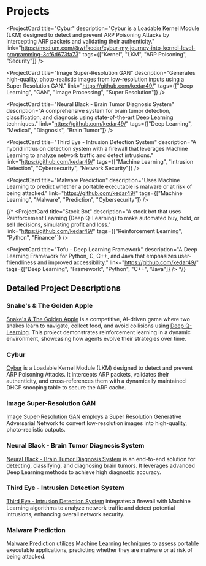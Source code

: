 ---
---


# Projects

<div className="grid grid-cols-1 md:grid-cols-2 gap-6 my-8">
  <ProjectCard 
    title="Snake's & The Golden Apple" 
    description="A competitive, AI-driven game where two snakes learn to navigate, collect food, and avoid collisions using Deep Q-Learning."
    link="https://github.com/kedar49/Snake-Apple"
    tags={["Reinforcement Learning", "Python", "Deep Q-Learning", "AI"]}
  />

  <ProjectCard
    title="Cybur"
    description="Cybur is a Loadable Kernel Module (LKM) designed to detect and prevent ARP Poisoning Attacks by intercepting ARP packets and validating their authenticity."
    link="https://medium.com/@wtfkedar/cybur-my-journey-into-kernel-level-programming-3cf6d673fa73"
    tags={["Kernel", "LKM", "ARP Poisoning", "Security"]}
  />

  <ProjectCard
    title="Image Super-Resolution GAN"
    description="Generates high-quality, photo-realistic images from low-resolution inputs using a Super Resolution GAN."
    link="https://github.com/kedar49/"
    tags={["Deep Learning", "GAN", "Image Processing", "Super Resolution"]}
  />

  <ProjectCard
    title="Neural Black - Brain Tumor Diagnosis System"
    description="A comprehensive system for brain tumor detection, classification, and diagnosis using state-of-the-art Deep Learning techniques."
    link="https://github.com/kedar49/"
    tags={["Deep Learning", "Medical", "Diagnosis", "Brain Tumor"]}
  />

  <ProjectCard
    title="Third Eye - Intrusion Detection System"
    description="A hybrid intrusion detection system with a firewall that leverages Machine Learning to analyze network traffic and detect intrusions."
    link="https://github.com/kedar49/"
    tags={["Machine Learning", "Intrusion Detection", "Cybersecurity", "Network Security"]}
  />

  <ProjectCard
    title="Malware Prediction"
    description="Uses Machine Learning to predict whether a portable executable is malware or at risk of being attacked."
    link="https://github.com/kedar49/"
    tags={["Machine Learning", "Malware", "Prediction", "Cybersecurity"]}
  />

  {/*
  <ProjectCard
    title="Stock Bot"
    description="A stock bot that uses Reinforcement Learning (Deep Q-Learning) to make automated buy, hold, or sell decisions, simulating profit and loss."
    link="https://github.com/kedar49/"
    tags={["Reinforcement Learning", "Python", "Finance"]}
  />

  <ProjectCard
    title="Tofu - Deep Learning Framework"
    description="A Deep Learning Framework for Python, C, C++, and Java that emphasizes user-friendliness and improved accessibility."
    link="https://github.com/kedar49/"
    tags={["Deep Learning", "Framework", "Python", "C++", "Java"]}
  />
  */}
</div>

## Detailed Project Descriptions

### Snake's & The Golden Apple

[Snake's & The Golden Apple](https://github.com/kedar49/Snake-Apple) is a competitive, AI-driven game where two snakes learn to navigate, collect food, and avoid collisions using [Deep Q-Learning](https://medium.com/@samina.amin/deep-q-learning-dqn-71c109586bae). This project demonstrates reinforcement learning in a dynamic environment, showcasing how agents evolve their strategies over time.

### Cybur

[Cybur](https://medium.com/@wtfkedar/cybur-my-journey-into-kernel-level-programming-3cf6d673fa73) is a Loadable Kernel Module (LKM) designed to detect and prevent ARP Poisoning Attacks. It intercepts ARP packets, validates their authenticity, and cross-references them with a dynamically maintained DHCP snooping table to secure the ARP cache.

### Image Super-Resolution GAN

[Image Super-Resolution GAN](https://github.com/kedar49/) employs a Super Resolution Generative Adversarial Network to convert low-resolution images into high-quality, photo-realistic outputs.

### Neural Black - Brain Tumor Diagnosis System

[Neural Black - Brain Tumor Diagnosis System](https://github.com/kedar49/) is an end-to-end solution for detecting, classifying, and diagnosing brain tumors. It leverages advanced Deep Learning methods to achieve high diagnostic accuracy.

### Third Eye - Intrusion Detection System

[Third Eye - Intrusion Detection System](https://github.com/kedar49/) integrates a firewall with Machine Learning algorithms to analyze network traffic and detect potential intrusions, enhancing overall network security.

### Malware Prediction

[Malware Prediction](https://github.com/kedar49/) utilizes Machine Learning techniques to assess portable executable applications, predicting whether they are malware or at risk of being attacked.
